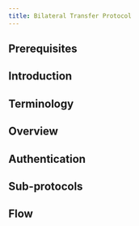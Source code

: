 ```yaml
---
title: Bilateral Transfer Protocol
---
```



<Rfc source="https://raw.githubusercontent.com/interledger/rfcs/main/0023-bilateral-transfer-protocol/0023-bilateral-transfer-protocol.md">

## Prerequisites

## Introduction

## Terminology

## Overview

## Authentication

## Sub-protocols

## Flow

</Rfc>

